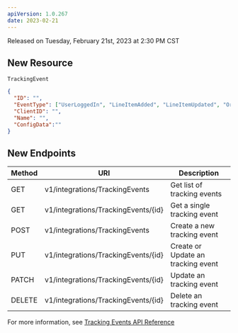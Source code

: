 ```yaml
---
apiVersion: 1.0.267
date: 2023-02-21
---
```


Released on Tuesday, February 21st, 2023 at 2:30 PM CST

## New Resource
`TrackingEvent`
```json
{
  "ID": "",
  "EventType": ["UserLoggedIn", "LineItemAdded", "LineItemUpdated", "OrderSubmitted"],
  "ClientID": "",
  "Name": "",
  "ConfigData":""
}
```

## New Endpoints

| Method | URI | Description |
| ------ | ------ | ------ |
| GET | v1/integrations/TrackingEvents | Get list of tracking events |
| GET | v1/integrations/TrackingEvents/{id} | Get a single tracking event |
| POST | v1/integrations/TrackingEvents | Create a new tracking event |
| PUT | v1/integrations/TrackingEvents/{id} | Create or Update an tracking event |
| PATCH | v1/integrations/TrackingEvents/{id} | Update an tracking event |
| DELETE | v1/integrations/TrackingEvents/{id} | Delete an tracking event |

For more information, see [Tracking Events API Reference](https://ordercloud.io/api-reference/integrations/tracking-events)